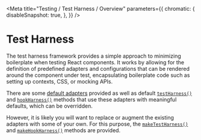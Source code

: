 
<Meta
    title="Testing / Test Harness / Overview"
    parameters={{
        chromatic: {
            disableSnapshot: true,
        },
    }}
/>

# Test Harness

The test harness framework provides a simple approach to minimizing boilerplate when testing React components. It works by allowing for the definition of predefined adapters and configurations that can be rendered around the component under test, encapsulating boilerplate code such as setting up contexts, CSS, or mocking APIs.

There are some [default adapters](/docs/testing-test-harness-exports-harnessadapters--page) provided as well as default [`testHarness()`](/docs/testing-test-harness-exports-testharness--page) and [`hookHarness()`](/docs/testing-test-harness-exports-hookharness--page) methods that use these adapters with meaningful defaults, which can be overridden.

However, it is likely you will want to replace or augment the existing adapters with some of your own. For this purpose, the [`makeTestHarness()`](/docs/testing-test-harness-exports-maketestharness--page) and [`makeHookHarness()`](/docs/testing-test-harness-exports-makehookharness--page) methods are provided.
